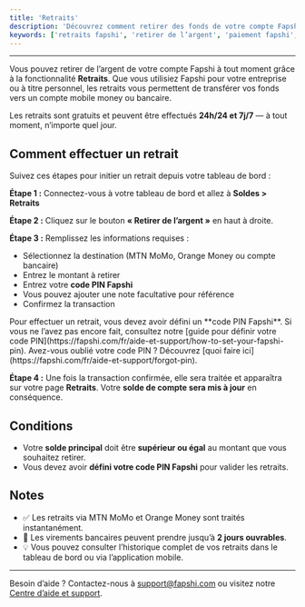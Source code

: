 ---
title: 'Retraits'
description: 'Découvrez comment retirer des fonds de votre compte Fapshi à l’aide de la fonctionnalité de retrait.'
keywords: ['retraits fapshi', 'retirer de l’argent', 'paiement fapshi', 'retrait commerçant', 'code pin fapshi']
---

---

Vous pouvez retirer de l’argent de votre compte Fapshi à tout moment grâce à la fonctionnalité **Retraits**. Que vous utilisiez Fapshi pour votre entreprise ou à titre personnel, les retraits vous permettent de transférer vos fonds vers un compte mobile money ou bancaire.

<Tip>Les retraits sont gratuits et peuvent être effectués **24h/24 et 7j/7** — à tout moment, n’importe quel jour.</Tip>

## Comment effectuer un retrait

Suivez ces étapes pour initier un retrait depuis votre tableau de bord :

**Étape 1 :** Connectez-vous à votre tableau de bord et allez à **Soldes > Retraits**

**Étape 2 :** Cliquez sur le bouton **« Retirer de l’argent »** en haut à droite.

**Étape 3 :** Remplissez les informations requises :

- Sélectionnez la destination (MTN MoMo, Orange Money ou compte bancaire)
- Entrez le montant à retirer
- Entrez votre **code PIN Fapshi**
- Vous pouvez ajouter une note facultative pour référence
- Confirmez la transaction

<Note>
Pour effectuer un retrait, vous devez avoir défini un **code PIN Fapshi**.  
Si vous ne l’avez pas encore fait, consultez notre [guide pour définir votre code PIN](https://fapshi.com/fr/aide-et-support/how-to-set-your-fapshi-pin).  
Avez-vous oublié votre code PIN ? Découvrez [quoi faire ici](https://fapshi.com/fr/aide-et-support/forgot-pin).
</Note>

**Étape 4 :** Une fois la transaction confirmée, elle sera traitée et apparaîtra sur votre page **Retraits**. Votre **solde de compte sera mis à jour** en conséquence.

## Conditions

- Votre **solde principal** doit être **supérieur ou égal** au montant que vous souhaitez retirer.
- Vous devez avoir **défini votre code PIN Fapshi** pour valider les retraits.

## Notes

- ✅ Les retraits via MTN MoMo et Orange Money sont traités instantanément.
- 🏦 Les virements bancaires peuvent prendre jusqu’à **2 jours ouvrables**.
- 💡 Vous pouvez consulter l’historique complet de vos retraits dans le tableau de bord ou via l’application mobile.

---

Besoin d’aide ? Contactez-nous à [support@fapshi.com](mailto:support@fapshi.com) ou visitez notre [Centre d’aide et support](https://fapshi.com/fr/aide-et-support).
